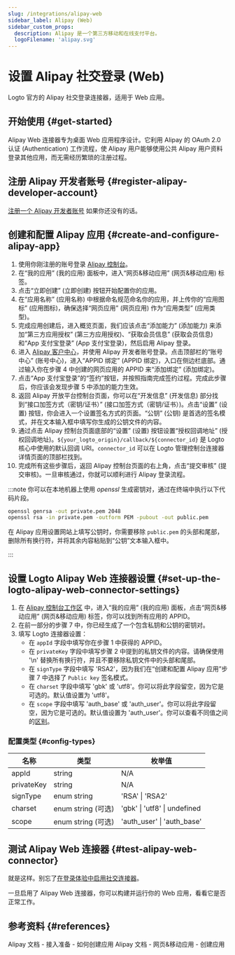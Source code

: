 ```yaml
---
slug: /integrations/alipay-web
sidebar_label: Alipay (Web)
sidebar_custom_props:
  description: Alipay 是一个第三方移动和在线支付平台。
  logoFilename: 'alipay.svg'
---
```



# 设置 Alipay 社交登录 (Web)

Logto 官方的 Alipay 社交登录连接器，适用于 Web 应用。

<GuideTip />

## 开始使用 \{#get-started}

Alipay Web 连接器专为桌面 Web 应用程序设计。它利用 Alipay 的 OAuth 2.0 认证 (Authentication) 工作流程，使 Alipay 用户能够使用公共 Alipay 用户资料登录其他应用，而无需经历繁琐的注册过程。

## 注册 Alipay 开发者账号 \{#register-alipay-developer-account}

[注册一个 Alipay 开发者账号](https://certifyweb.alipay.com/certify/reg/guide#/) 如果你还没有的话。

## 创建和配置 Alipay 应用 \{#create-and-configure-alipay-app}

1. 使用你刚注册的账号登录 [Alipay 控制台](https://open.alipay.com/)。
2. 在“我的应用” (我的应用) 面板中，进入“网页&移动应用” (网页&移动应用) 标签。
3. 点击“立即创建” (立即创建) 按钮开始配置你的应用。
4. 在“应用名称” (应用名称) 中根据命名规范命名你的应用，并上传你的“应用图标” (应用图标)，确保选择“网页应用” (网页应用) 作为“应用类型” (应用类型)。
5. 完成应用创建后，进入概览页面，我们应该点击“添加能力” (添加能力) 来添加“第三方应用授权” (第三方应用授权)、“获取会员信息” (获取会员信息) 和“App 支付宝登录” (App 支付宝登录)，然后启用 Alipay 登录。
6. 进入 [Alipay 客户中心](https://b.alipay.com/index2.htm)，并使用 Alipay 开发者账号登录。点击顶部栏的“账号中心” (账号中心)，进入“APPID 绑定” (APPID 绑定)，入口在侧边栏底部。通过输入你在步骤 4 中创建的网页应用的 APPID 来“添加绑定” (添加绑定)。
7. 点击“App 支付宝登录”的“签约”按钮，并按照指南完成签约过程。完成此步骤后，你应该会发现步骤 5 中添加的能力生效。
8. 返回 Alipay 开放平台控制台页面，你可以在“开发信息” (开发信息) 部分找到“接口加签方式（密钥/证书）” (接口加签方式（密钥/证书）)。点击“设置” (设置) 按钮，你会进入一个设置签名方式的页面。“公钥” (公钥) 是首选的签名模式，并在文本输入框中填写你生成的公钥文件的内容。
9. 通过点击 Alipay 控制台页面底部的“设置” (设置) 按钮设置“授权回调地址” (授权回调地址)。`${your_logto_origin}/callback/${connector_id}` 是 Logto 核心中使用的默认回调 URI。`connector_id` 可以在 Logto 管理控制台连接器详情页面的顶部栏找到。
10. 完成所有这些步骤后，返回 Alipay 控制台页面的右上角，点击“提交审核” (提交审核)。一旦审核通过，你就可以顺利进行 Alipay 登录流程。

:::note
你可以在本地机器上使用 _openssl_ 生成密钥对，通过在终端中执行以下代码片段。

```bash
openssl genrsa -out private.pem 2048
openssl rsa -in private.pem -outform PEM -pubout -out public.pem
```

在 Alipay 应用设置网站上填写公钥时，你需要移除 `public.pem` 的头部和尾部，删除所有换行符，并将其余内容粘贴到“公钥”文本输入框中。

:::

## 设置 Logto Alipay Web 连接器设置 \{#set-up-the-logto-alipay-web-connector-settings}

1. 在 [Alipay 控制台工作区](https://open.alipay.com/dev/workspace) 中，进入“我的应用” (我的应用) 面板，点击“网页&移动应用” (网页&移动应用) 标签，你可以找到所有应用的 APPID。
2. 在前一部分的步骤 7 中，你已经生成了一个包含私钥和公钥的密钥对。
3. 填写 Logto 连接器设置：
   - 在 `appId` 字段中填写你在步骤 1 中获得的 APPID。
   - 在 `privateKey` 字段中填写步骤 2 中提到的私钥文件的内容。请确保使用 '\n' 替换所有换行符，并且不要移除私钥文件中的头部和尾部。
   - 在 `signType` 字段中填写 'RSA2'，因为我们在“创建和配置 Alipay 应用”步骤 7 中选择了 `Public key` 签名模式。
   - 在 `charset` 字段中填写 'gbk' 或 'utf8'。你可以将此字段留空，因为它是可选的。默认值设置为 'utf8'。
   - 在 `scope` 字段中填写 'auth_base' 或 'auth_user'。你可以将此字段留空，因为它是可选的。默认值设置为 'auth_user'。你可以查看不同值之间的[区别](https://opendocs.alipay.com/fw/api/105942)。

### 配置类型 \{#config-types}

| 名称       | 类型                   | 枚举值                        |
| ---------- | ---------------------- | ---------------------------- |
| appId      | string                 | N/A                          |
| privateKey | string                 | N/A                          |
| signType   | enum string            | 'RSA' \| 'RSA2'              |
| charset    | enum string (可选)     | 'gbk' \| 'utf8' \| undefined |
| scope      | enum string (可选)     | 'auth_user' \| 'auth_base'   |

## 测试 Alipay Web 连接器 \{#test-alipay-web-connector}

就是这样。别忘了[在登录体验中启用社交连接器](/connectors/social-connectors/#enable-social-sign-in)。

一旦启用了 Alipay Web 连接器，你可以构建并运行你的 Web 应用，看看它是否正常工作。

## 参考资料 \{#references}

<Url href="https://opendocs.alipay.com/support/01rau6">
  Alipay 文档 - 接入准备 - 如何创建应用
</Url>

<Url href="https://opendocs.alipay.com/open/200/105310">
  Alipay 文档 - 网页&移动应用 - 创建应用
</Url>